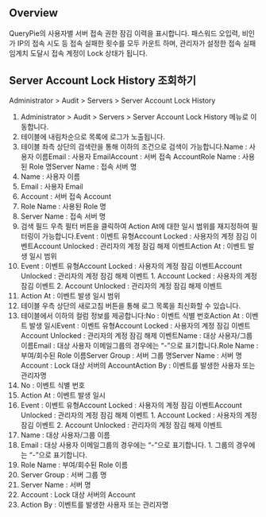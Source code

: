 ## Overview
QueryPie의 사용자별 서버 접속 권한 잠김 이력을 표시합니다. 패스워드 오입력, 비인가 IP의 접속 시도 등 접속 실패한 횟수를 모두 카운트 하며, 관리자가 설정한 접속 실패 임계치 도달시 접속 계정이 Lock 상태가 됩니다.

## Server Account Lock History 조회하기
Administrator &gt; Audit &gt; Servers &gt; Server Account Lock History

1. Administrator > Audit > Servers > Server Account Lock History 메뉴로 이동합니다.
2. 테이블에 내림차순으로 목록에 로그가 노출됩니다.
3. 테이블 좌측 상단의 검색란을 통해 이하의 조건으로 검색이 가능합니다.Name : 사용자 이름Email : 사용자 EmailAccount : 서버 접속 AccountRole Name : 사용된 Role 명Server Name : 접속 서버 명
  1. Name : 사용자 이름
  2. Email : 사용자 Email
  3. Account : 서버 접속 Account
  4. Role Name : 사용된 Role 명
  5. Server Name : 접속 서버 명
4. 검색 필드 우측 필터 버튼을 클릭하여 Action At에 대한 일시 범위를 재지정하여 필터링이 가능합니다.Event : 이벤트 유형Account Locked : 사용자의 계정 잠김 이벤트Account Unlocked : 관리자의 계정 잠김 해제 이벤트Action At : 이벤트 발생 일시 범위
  1. Event : 이벤트 유형Account Locked : 사용자의 계정 잠김 이벤트Account Unlocked : 관리자의 계정 잠김 해제 이벤트
    1. Account Locked : 사용자의 계정 잠김 이벤트
    2. Account Unlocked : 관리자의 계정 잠김 해제 이벤트
  2. Action At : 이벤트 발생 일시 범위
5. 테이블 우측 상단의 새로고침 버튼을 통해 로그 목록을 최신화할 수 있습니다.
6. 테이블에서 이하의 컬럼 정보를 제공합니다:No : 이벤트 식별 번호Action At : 이벤트 발생 일시Event : 이벤트 유형Account Locked : 사용자의 계정 잠김 이벤트Account Unlocked : 관리자의 계정 잠김 해제 이벤트Name : 대상 사용자/그룹 이름Email : 대상 사용자 이메일그룹의 경우에는 “-”으로 표기합니다.Role Name : 부여/회수된 Role 이름Server Group : 서버 그룹 명Server Name : 서버 명Account : Lock 대상 서버의 AccountAction By : 이벤트를 발생한 사용자 또는 관리자명
  1. No : 이벤트 식별 번호
  2. Action At : 이벤트 발생 일시
  3. Event : 이벤트 유형Account Locked : 사용자의 계정 잠김 이벤트Account Unlocked : 관리자의 계정 잠김 해제 이벤트
    1. Account Locked : 사용자의 계정 잠김 이벤트
    2. Account Unlocked : 관리자의 계정 잠김 해제 이벤트
  4. Name : 대상 사용자/그룹 이름
  5. Email : 대상 사용자 이메일그룹의 경우에는 “-”으로 표기합니다.
    1. 그룹의 경우에는 “-”으로 표기합니다.
  6. Role Name : 부여/회수된 Role 이름
  7. Server Group : 서버 그룹 명
  8. Server Name : 서버 명
  9. Account : Lock 대상 서버의 Account
  10. Action By : 이벤트를 발생한 사용자 또는 관리자명

